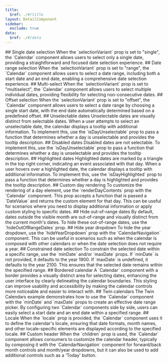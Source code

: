 ```yaml
---
title:
  $ref: ./#/title
layout: DetailComponent
sidebar:
  exclude: true
data:
  $ref: ./#/data
---
```


<LivePreviewControls>

<LivePreview componentName="calendar" exampleName="Single">
## Single date selection
When the `selectionVariant` prop is set to "single", the `Calendar` component allows users to select only a single date, providing a straightforward and focused date selection experience.
</LivePreview>

<LivePreview componentName="calendar" exampleName="Range">
## Date range selection
When the `selectionVariant` prop is set to "range", the `Calendar` component allows users to select a date range, including both a start date and an end date, enabling a comprehensive date selection experience.
</LivePreview>

<LivePreview componentName="calendar" displayName="Multiselect" exampleName="Multiselect">
## Multi-select
When the `selectionVariant` prop is set to "multiselect", the `Calendar` component allows users to select multiple individual dates, providing flexibility for selecting non-consecutive dates.
</LivePreview>

<LivePreview componentName="calendar" displayName="Offset selection" exampleName="Offset">
## Offset selection
When the `selectionVariant` prop is set to "offset", the `Calendar` component allows users to select a date range by choosing a single start date, with the end date automatically determined based on a predefined offset.
</LivePreview>

<LivePreview componentName="calendar" displayName="Unselectable dates" exampleName="UnselectableDates">
## Unselectable dates
Unselectable dates are visually distinct from selectable dates. When a user attempts to select an unselectable date, the calendar displays a tooltip with additional information. To implement this, use the `isDayUnselectable` prop to pass a function that determines whether a day is unselectable and provides the tooltip description.
</LivePreview>

<LivePreview componentName="calendar" displayName="Disabled dates" exampleName="DisabledDates">
## Disabled dates
Disabled dates are not selectable. To implement this, use the `isDayUnselectable` prop to pass a function that determines whether a day is unselectable and provides the tooltip description.
</LivePreview>

<LivePreview componentName="calendar" displayName="Highlighted dates" exampleName="HighlightedDates">
## Highlighted dates
Highlighted dates are marked by a triangle in the top right corner, indicating an event associated with that day. When a user hovers over a highlighted date, the calendar displays a tooltip with additional information. To implement this, use the `isDayHighlighted` prop to pass a function that determines whether a day is highlighted and provides the tooltip description.
</LivePreview>

<LivePreview componentName="calendar" displayName="Custom day render" exampleName="CustomDayRender">
## Custom day rendering
To customize the rendering of a day element, use the `renderDayContents` prop with the `Calendar` component. This prop accepts a function that is passed a `DateValue` and returns the custom element for that day. This can be useful for scenarios where you need to display additional information or apply custom styling to specific dates.
</LivePreview>

<LivePreview componentName="calendar" displayName="Hide out-of-range dates" exampleName="HideOutOfRangeDates">
## Hide out-of-range dates
By default, dates outside the visible month are out-of-range and visually distinct from the current month's dates. To hide these out-of-range dates, use the `hideOutOfRangeDates` prop.
</LivePreview>

<LivePreview componentName="calendar" displayName="Hide year dropdown" exampleName="HideYearDropdown">
## Hide year dropdown
To hide the year dropdown, use the `hideYearDropdown` prop with the `CalendarNavigation` component. This can be useful in scenarios such as when the calendar is composed with other calendars or when the date selection does not require a year.
</LivePreview>

<LivePreview componentName="calendar" displayName="Constrained date selection" exampleName="MinMaxDate">
## Constrained date selection
To constrain the selected date within a specific range, use the `minDate` and/or `maxDate` props. If `minDate` is not provided, it defaults to the year 1900. If `maxDate` is undefined, it defaults to the year 2100. This ensures that the selected date remains within the specified range.
</LivePreview>

<LivePreview componentName="calendar" displayName="Bordered" exampleName="Bordered">
## Bordered calendar
A `Calendar` component with a border provides a visually distinct area for selecting dates, enhancing the user interface by clearly delineating the calendar boundaries. This styling can improve usability and accessibility by making the calendar controls more noticeable and easier to interact with.
</LivePreview>

<LivePreview componentName="calendar" displayName="Twin Calendars" exampleName="TwinCalendars">
## Twin calendars
The Twin Calendars example demonstrates how to use the `Calendar` component with the `minDate` and `maxDate` props to create an effective date range picker. By configuring two `Calendar` components side by side, users can easily select a start date and an end date within a specified range.
</LivePreview>

<LivePreview componentName="calendar" displayName="With locale" exampleName="WithLocale">
## Locale
When the `locale` prop is provided, the `Calendar` component uses it to define the calendar's locale, ensuring that date formats, month names, and other locale-specific elements are displayed according to the specified locale.
</LivePreview>

<LivePreview componentName="calendar" displayName="Custom header" exampleName="CustomHeader">
## Custom header
When the `children` prop is used, the `Calendar` component allows consumers to customize the calendar header, typically by composing it with the `CalendarNavigation` component for forward/back month controls and month/year dropdowns, but it can also be used to add additional controls such as a 'Today' button.
</LivePreview>

</LivePreviewControls>
